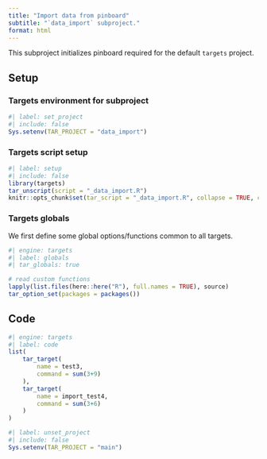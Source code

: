 ```yaml
---
title: "Import data from pinboard"
subtitle: "`data_import` subproject."
format: html
---
```


This subproject initializes pinboard required for the default `targets` project.

## Setup

### Targets environment for subproject

```r
#| label: set_project
#| include: false
Sys.setenv(TAR_PROJECT = "data_import")
```

### Targets script setup

```r
#| label: setup
#| include: false
library(targets)
tar_unscript(script = "_data_import.R")
knitr::opts_chunk$set(tar_script = "_data_import.R", collapse = TRUE, comment = "#>")
```


### Targets globals

We first define some global options/functions common to all targets.

```r
#| engine: targets
#| label: globals
#| tar_globals: true

# read custom functions
lapply(list.files(here::here("R"), full.names = TRUE), source)
tar_option_set(packages = packages())
```

## Code

```r
#| engine: targets
#| label: code
list(
    tar_target(
        name = test3,
        command = sum(3+9)
    ),
    tar_target(
        name = import_test4,
        command = sum(3+6)
    )
)
```

```r
#| label: unset_project
#| include: false
Sys.setenv(TAR_PROJECT = "main")
```
